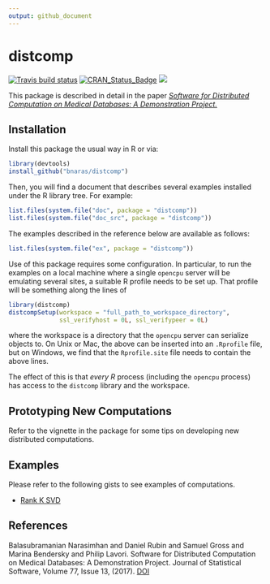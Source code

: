 ```yaml
---
output: github_document
---
```


<!-- README.md is generated from the source: README.Rmd -->

# distcomp

[![Travis build status](https://travis-ci.org/bnaras/distcomp.svg?branch=master)](https://travis-ci.org/bnaras/distcomp)
[![CRAN_Status_Badge](http://www.r-pkg.org/badges/version/distcomp)](https://cran.r-project.org/package=distcomp)
[![](https://cranlogs.r-pkg.org/badges/distcomp)](https://cran.r-project.org/package=distcomp)


This package is described in detail in the paper [_Software for Distributed Computation on Medical Databases: A Demonstration Project._](https://doi.org/10.18637/jss.v077.i13)

## Installation

Install this package the usual way in R or via:

```r
library(devtools)
install_github("bnaras/distcomp")
```

Then, you will find a document that describes several examples
installed under the R library tree. For example:

```r
list.files(system.file("doc", package = "distcomp"))
list.files(system.file("doc_src", package = "distcomp"))
```

The examples described in the reference below are available as
follows:

```r
list.files(system.file("ex", package = "distcomp"))
```

Use of this package requires some configuration. In particular, to run
the examples on a local machine where a single `opencpu` server will
be emulating several sites, a suitable R profile needs to be set
up. That profile will be something along the lines of

```r
library(distcomp)
distcompSetup(workspace = "full_path_to_workspace_directory",
              ssl_verifyhost = 0L, ssl_verifypeer = 0L)
```
where the workspace is a directory that the `opencpu` server can
serialize objects to. On Unix or Mac, the above can be inserted into
an `.Rprofile` file, but on Windows, we find that the `Rprofile.site`
file needs to contain the above lines.

The effect of this is that _every R_ process (including the `opencpu`
process) has access to the `distcomp` library and the workspace.

## Prototyping New Computations

Refer to the vignette in the package for some tips on developing new
distributed computations. 

## Examples

Please refer to the following gists to see examples of computations.

- [Rank K SVD](https://gist.github.com/emcramer/515a13bdcfcdca02a6d9b8149d5c07ec)

## References

Balasubramanian Narasimhan and Daniel Rubin and Samuel Gross and
Marina Bendersky and Philip Lavori. Software for Distributed
Computation on Medical Databases: A Demonstration Project. Journal of
Statistical Software, Volume 77, Issue 13, (2017). [DOI](https://dx.doi.org/10.18637/jss.v077.i13)
